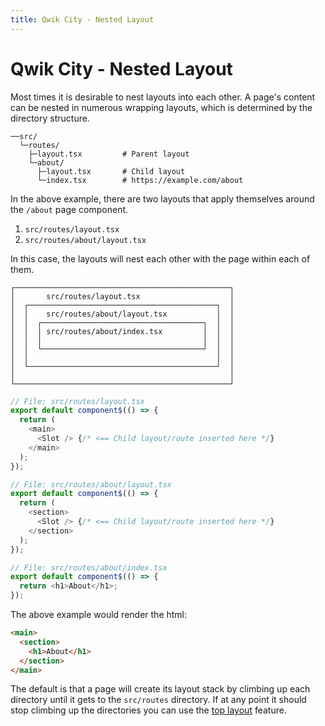 ```yaml
---
title: Qwik City - Nested Layout
---
```


# Qwik City - Nested Layout

Most times it is desirable to nest layouts into each other. A page's content can be nested in numerous wrapping layouts, which is determined by the directory structure.

```
──src/
  └─routes/
    ├─layout.tsx         # Parent layout
    └─about/
      ├─layout.tsx       # Child layout
      └─index.tsx        # https://example.com/about
```

In the above example, there are two layouts that apply themselves around the `/about` page component.

1. `src/routes/layout.tsx`
2. `src/routes/about/layout.tsx`

In this case, the layouts will nest each other with the page within each of them.

```
┌────────────────────────────────────────────────┐
│       src/routes/layout.tsx                    │
│  ┌──────────────────────────────────────────┐  │
│  │    src/routes/about/layout.tsx           │  │
│  │  ┌────────────────────────────────────┐  │  │
│  │  │ src/routes/about/index.tsx         │  │  │
│  │  │                                    │  │  │
│  │  └────────────────────────────────────┘  │  │
│  │                                          │  │
│  └──────────────────────────────────────────┘  │
│                                                │
└────────────────────────────────────────────────┘
```

```typescript
// File: src/routes/layout.tsx
export default component$(() => {
  return (
    <main>
      <Slot /> {/* <== Child layout/route inserted here */}
    </main>
  );
});
```

```typescript
// File: src/routes/about/layout.tsx
export default component$(() => {
  return (
    <section>
      <Slot /> {/* <== Child layout/route inserted here */}
    </section>
  );
});
```

```typescript
// File: src/routes/about/index.tsx
export default component$(() => {
  return <h1>About</h1>;
});
```

The above example would render the html:

```html
<main>
  <section>
    <h1>About</h1>
  </section>
</main>
```

The default is that a page will create its layout stack by climbing up each directory until it gets to the `src/routes` directory. If at any point it should stop climbing up the directories you can use the [top layout](../top/index.mdx) feature.
